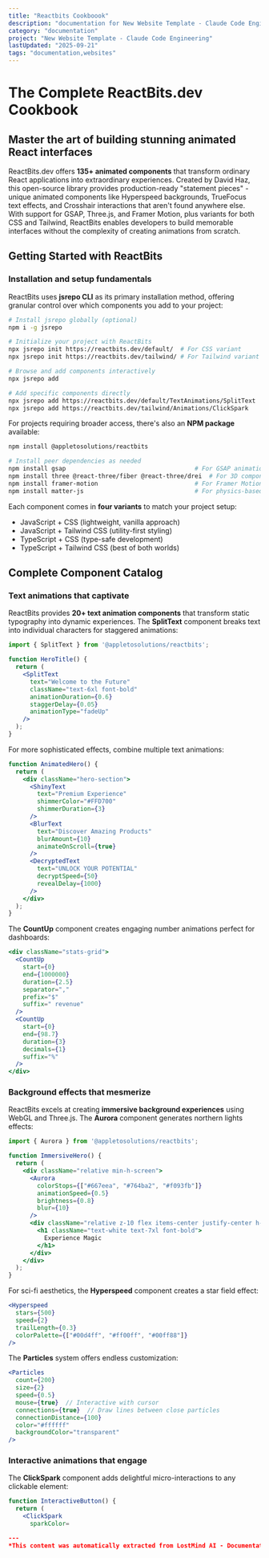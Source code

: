 ```yaml
---
title: "Reactbits Cookboook"
description: "documentation for New Website Template - Claude Code Engineering"
category: "documentation"
project: "New Website Template - Claude Code Engineering"
lastUpdated: "2025-09-21"
tags: "documentation,websites"
---
```


# The Complete ReactBits.dev Cookbook

## Master the art of building stunning animated React interfaces

ReactBits.dev offers **135+ animated components** that transform ordinary React applications into extraordinary experiences. Created by David Haz, this open-source library provides production-ready "statement pieces" - unique animated components like Hyperspeed backgrounds, TrueFocus text effects, and Crosshair interactions that aren't found anywhere else. With support for GSAP, Three.js, and Framer Motion, plus variants for both CSS and Tailwind, ReactBits enables developers to build memorable interfaces without the complexity of creating animations from scratch.

## Getting Started with ReactBits

### Installation and setup fundamentals

ReactBits uses **jsrepo CLI** as its primary installation method, offering granular control over which components you add to your project:

```bash
# Install jsrepo globally (optional)
npm i -g jsrepo

# Initialize your project with ReactBits
npx jsrepo init https://reactbits.dev/default/  # For CSS variant
npx jsrepo init https://reactbits.dev/tailwind/ # For Tailwind variant

# Browse and add components interactively
npx jsrepo add

# Add specific components directly
npx jsrepo add https://reactbits.dev/default/TextAnimations/SplitText
npx jsrepo add https://reactbits.dev/tailwind/Animations/ClickSpark
```

For projects requiring broader access, there's also an **NPM package** available:

```bash
npm install @appletosolutions/reactbits

# Install peer dependencies as needed
npm install gsap                                    # For GSAP animations
npm install three @react-three/fiber @react-three/drei  # For 3D components
npm install framer-motion                           # For Framer Motion components
npm install matter-js                               # For physics-based animations
```

Each component comes in **four variants** to match your project setup:
- JavaScript + CSS (lightweight, vanilla approach)
- JavaScript + Tailwind CSS (utility-first styling)
- TypeScript + CSS (type-safe development)
- TypeScript + Tailwind CSS (best of both worlds)

## Complete Component Catalog

### Text animations that captivate

ReactBits provides **20+ text animation components** that transform static typography into dynamic experiences. The **SplitText** component breaks text into individual characters for staggered animations:

```jsx
import { SplitText } from '@appletosolutions/reactbits';

function HeroTitle() {
  return (
    <SplitText 
      text="Welcome to the Future"
      className="text-6xl font-bold"
      animationDuration={0.6}
      staggerDelay={0.05}
      animationType="fadeUp"
    />
  );
}
```

For more sophisticated effects, combine multiple text animations:

```jsx
function AnimatedHero() {
  return (
    <div className="hero-section">
      <ShinyText 
        text="Premium Experience"
        shimmerColor="#FFD700"
        shimmerDuration={3}
      />
      <BlurText 
        text="Discover Amazing Products" 
        blurAmount={10}
        animateOnScroll={true}
      />
      <DecryptedText 
        text="UNLOCK YOUR POTENTIAL"
        decryptSpeed={50}
        revealDelay={1000}
      />
    </div>
  );
}
```

The **CountUp** component creates engaging number animations perfect for dashboards:

```jsx
<div className="stats-grid">
  <CountUp 
    start={0} 
    end={1000000}
    duration={2.5}
    separator=","
    prefix="$"
    suffix=" revenue"
  />
  <CountUp 
    start={0}
    end={98.7}
    duration={3}
    decimals={1}
    suffix="%"
  />
</div>
```

### Background effects that mesmerize

ReactBits excels at creating **immersive background experiences** using WebGL and Three.js. The **Aurora** component generates northern lights effects:

```jsx
import { Aurora } from '@appletosolutions/reactbits';

function ImmersiveHero() {
  return (
    <div className="relative min-h-screen">
      <Aurora 
        colorStops={["#667eea", "#764ba2", "#f093fb"]}
        animationSpeed={0.5}
        brightness={0.8}
        blur={10}
      />
      <div className="relative z-10 flex items-center justify-center h-screen">
        <h1 className="text-white text-7xl font-bold">
          Experience Magic
        </h1>
      </div>
    </div>
  );
}
```

For sci-fi aesthetics, the **Hyperspeed** component creates a star field effect:

```jsx
<Hyperspeed 
  stars={500}
  speed={2}
  trailLength={0.3}
  colorPalette={["#00d4ff", "#ff00ff", "#00ff88"]}
/>
```

The **Particles** system offers endless customization:

```jsx
<Particles
  count={200}
  size={2}
  speed={0.5}
  mouse={true}  // Interactive with cursor
  connections={true}  // Draw lines between close particles
  connectionDistance={100}
  color="#ffffff"
  backgroundColor="transparent"
/>
```

### Interactive animations that engage

The **ClickSpark** component adds delightful micro-interactions to any clickable element:

```jsx
function InteractiveButton() {
  return (
    <ClickSpark 
      sparkColor=

---
*This content was automatically extracted from LostMind AI - Documentation Site. For the most up-to-date information, refer to the source project.*

